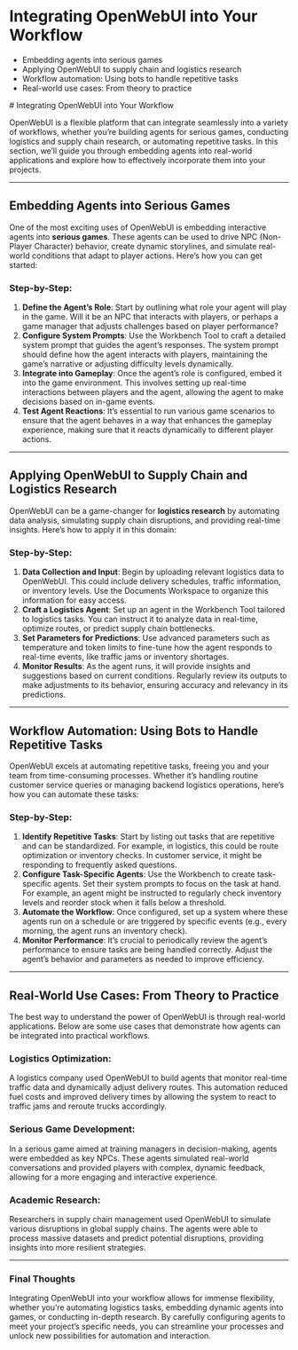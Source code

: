 # Integrating OpenWebUI into Your Workflow
   - Embedding agents into serious games
   - Applying OpenWebUI to supply chain and logistics research
   - Workflow automation: Using bots to handle repetitive tasks
   - Real-world use cases: From theory to practice

   # Integrating OpenWebUI into Your Workflow

OpenWebUI is a flexible platform that can integrate seamlessly into a variety of workflows, whether you’re building agents for serious games, conducting logistics and supply chain research, or automating repetitive tasks. In this section, we’ll guide you through embedding agents into real-world applications and explore how to effectively incorporate them into your projects.

---

## Embedding Agents into Serious Games

One of the most exciting uses of OpenWebUI is embedding interactive agents into **serious games**. These agents can be used to drive NPC (Non-Player Character) behavior, create dynamic storylines, and simulate real-world conditions that adapt to player actions. Here’s how you can get started:

### Step-by-Step:
1. **Define the Agent’s Role**: Start by outlining what role your agent will play in the game. Will it be an NPC that interacts with players, or perhaps a game manager that adjusts challenges based on player performance?
2. **Configure System Prompts**: Use the Workbench Tool to craft a detailed system prompt that guides the agent’s responses. The system prompt should define how the agent interacts with players, maintaining the game’s narrative or adjusting difficulty levels dynamically.
3. **Integrate into Gameplay**: Once the agent’s role is configured, embed it into the game environment. This involves setting up real-time interactions between players and the agent, allowing the agent to make decisions based on in-game events.
4. **Test Agent Reactions**: It’s essential to run various game scenarios to ensure that the agent behaves in a way that enhances the gameplay experience, making sure that it reacts dynamically to different player actions.

---

## Applying OpenWebUI to Supply Chain and Logistics Research

OpenWebUI can be a game-changer for **logistics research** by automating data analysis, simulating supply chain disruptions, and providing real-time insights. Here’s how to apply it in this domain:

### Step-by-Step:
1. **Data Collection and Input**: Begin by uploading relevant logistics data to OpenWebUI. This could include delivery schedules, traffic information, or inventory levels. Use the Documents Workspace to organize this information for easy access.
2. **Craft a Logistics Agent**: Set up an agent in the Workbench Tool tailored to logistics tasks. You can instruct it to analyze data in real-time, optimize routes, or predict supply chain bottlenecks.
3. **Set Parameters for Predictions**: Use advanced parameters such as temperature and token limits to fine-tune how the agent responds to real-time events, like traffic jams or inventory shortages. 
4. **Monitor Results**: As the agent runs, it will provide insights and suggestions based on current conditions. Regularly review its outputs to make adjustments to its behavior, ensuring accuracy and relevancy in its predictions.

---

## Workflow Automation: Using Bots to Handle Repetitive Tasks

OpenWebUI excels at automating repetitive tasks, freeing you and your team from time-consuming processes. Whether it’s handling routine customer service queries or managing backend logistics operations, here’s how you can automate these tasks:

### Step-by-Step:
1. **Identify Repetitive Tasks**: Start by listing out tasks that are repetitive and can be standardized. For example, in logistics, this could be route optimization or inventory checks. In customer service, it might be responding to frequently asked questions.
2. **Configure Task-Specific Agents**: Use the Workbench to create task-specific agents. Set their system prompts to focus on the task at hand. For example, an agent might be instructed to regularly check inventory levels and reorder stock when it falls below a threshold.
3. **Automate the Workflow**: Once configured, set up a system where these agents run on a schedule or are triggered by specific events (e.g., every morning, the agent runs an inventory check).
4. **Monitor Performance**: It’s crucial to periodically review the agent’s performance to ensure tasks are being handled correctly. Adjust the agent’s behavior and parameters as needed to improve efficiency.

---

## Real-World Use Cases: From Theory to Practice

The best way to understand the power of OpenWebUI is through real-world applications. Below are some use cases that demonstrate how agents can be integrated into practical workflows.

### Logistics Optimization:
A logistics company used OpenWebUI to build agents that monitor real-time traffic data and dynamically adjust delivery routes. This automation reduced fuel costs and improved delivery times by allowing the system to react to traffic jams and reroute trucks accordingly.

### Serious Game Development:
In a serious game aimed at training managers in decision-making, agents were embedded as key NPCs. These agents simulated real-world conversations and provided players with complex, dynamic feedback, allowing for a more engaging and interactive experience.

### Academic Research:
Researchers in supply chain management used OpenWebUI to simulate various disruptions in global supply chains. The agents were able to process massive datasets and predict potential disruptions, providing insights into more resilient strategies.

---

### Final Thoughts

Integrating OpenWebUI into your workflow allows for immense flexibility, whether you're automating logistics tasks, embedding dynamic agents into games, or conducting in-depth research. By carefully configuring agents to meet your project’s specific needs, you can streamline your processes and unlock new possibilities for automation and interaction.

